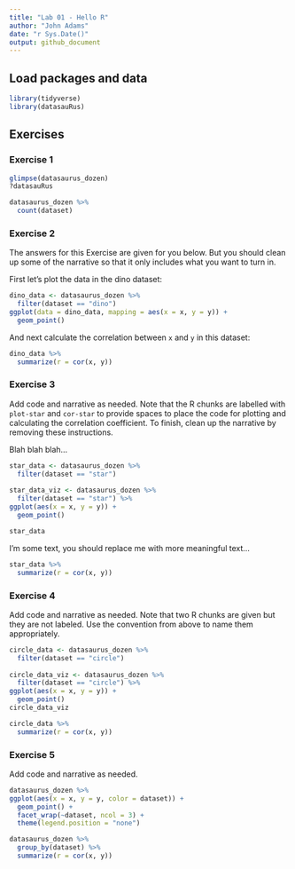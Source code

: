 ```yaml
---
title: "Lab 01 - Hello R"
author: "John Adams"
date: "r Sys.Date()"
output: github_document
---
```


## Load packages and data

```r
library(tidyverse) 
library(datasauRus)
```

## Exercises

### Exercise 1

```r
glimpse(datasaurus_dozen)
?datasauRus
```

```r
datasaurus_dozen %>%
  count(dataset)
```

### Exercise 2

The answers for this Exercise are given for you below. But you should clean up some of the narrative so that it only includes what you want to turn in.

First let's plot the data in the dino dataset:

```r
dino_data <- datasaurus_dozen %>%
  filter(dataset == "dino")
ggplot(data = dino_data, mapping = aes(x = x, y = y)) +
  geom_point()
```

And next calculate the correlation between `x` and `y` in this dataset:

```r
dino_data %>%
  summarize(r = cor(x, y))
```

### Exercise 3

Add code and narrative as needed. Note that the R chunks are labelled with `plot-star` and `cor-star` to provide spaces to place the code for plotting and calculating the correlation coefficient. To finish, clean up the narrative by removing these instructions.

Blah blah blah...

```r

star_data <- datasaurus_dozen %>%
  filter(dataset == "star")
  
star_data_viz <- datasaurus_dozen %>%
  filter(dataset == "star") %>%
ggplot(aes(x = x, y = y)) +
  geom_point()

star_data

```

I'm some text, you should replace me with more meaningful text...

```r

star_data %>%
  summarize(r = cor(x, y))

```

### Exercise 4

Add code and narrative as needed. Note that two R chunks are given but they are not labeled. Use the convention from above to name them appropriately.

```r
circle_data <- datasaurus_dozen %>%
  filter(dataset == "circle")
  
circle_data_viz <- datasaurus_dozen %>%
  filter(dataset == "circle") %>%
ggplot(aes(x = x, y = y)) +
  geom_point()
circle_data_viz

```

```r

circle_data %>%
  summarize(r = cor(x, y))

```

### Exercise 5

Add code and narrative as needed.

```r
datasaurus_dozen %>%
ggplot(aes(x = x, y = y, color = dataset)) +
  geom_point() +
  facet_wrap(~dataset, ncol = 3) +
  theme(legend.position = "none")

```

```r

datasaurus_dozen %>%
  group_by(dataset) %>%
  summarize(r = cor(x, y))
```
